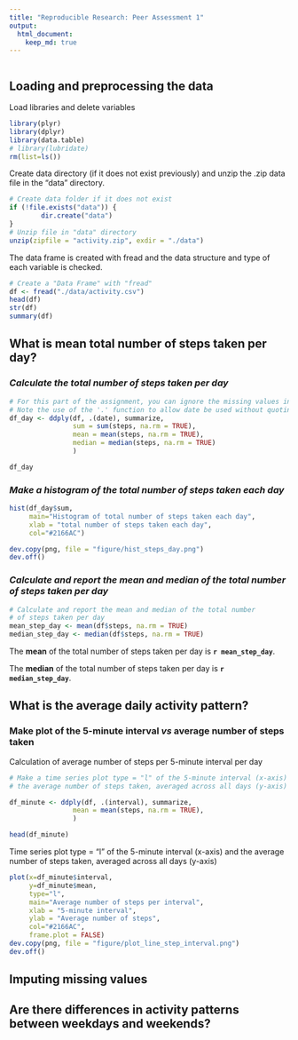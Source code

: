 ```yaml
---
title: "Reproducible Research: Peer Assessment 1"
output: 
  html_document:
    keep_md: true
---
```

```r

```

## Loading and preprocessing the data
Load libraries and delete variables

```r
library(plyr)
library(dplyr)
library(data.table)
# library(lubridate)
rm(list=ls())
```
Create data directory (if it does not exist previously) and unzip the .zip data
file in the "data" directory.
```r
# Create data folder if it does not exist
if (!file.exists("data")) {
        dir.create("data")
}
# Unzip file in "data" directory
unzip(zipfile = "activity.zip", exdir = "./data")
```

The data frame is created with fread and the data structure and type of 
each variable is checked.
```r
# Create a "Data Frame" with "fread"
df <- fread("./data/activity.csv")
head(df)
str(df)
summary(df)
```

## What is mean total number of steps taken per day?
### *Calculate the total number of steps taken per day*
```r
# For this part of the assignment, you can ignore the missing values in the dataset.
# Note the use of the '.' function to allow date be used without quoting
df_day <- ddply(df, .(date), summarize, 
                sum = sum(steps, na.rm = TRUE), 
                mean = mean(steps, na.rm = TRUE),
                median = median(steps, na.rm = TRUE)
                )

df_day
```
### *Make a histogram of the total number of steps taken each day*
```r
hist(df_day$sum,
     main="Histogram of total number of steps taken each day", 
     xlab = "total number of steps taken each day",
     col="#2166AC")

dev.copy(png, file = "figure/hist_steps_day.png")
dev.off()
```
### *Calculate and report the mean and median of the total number of steps taken per day*
```r
# Calculate and report the mean and median of the total number 
# of steps taken per day
mean_step_day <- mean(df$steps, na.rm = TRUE)
median_step_day <- median(df$steps, na.rm = TRUE)
```
The **mean** of the total number of steps taken per day 
is **`r mean_step_day`**.


The **median** of the total number of steps taken per day is
**`r median_step_day`**.

## What is the average daily activity pattern?
### Make plot of the 5-minute interval *vs* average number of steps taken
Calculation of average number of steps per 5-minute interval per day
```r
# Make a time series plot type = "l" of the 5-minute interval (x-axis) and
# the average number of steps taken, averaged across all days (y-axis)

df_minute <- ddply(df, .(interval), summarize, 
                mean = mean(steps, na.rm = TRUE),
                )

head(df_minute)
```
Time series plot type = "l" of the 5-minute interval (x-axis) and 
the average number of steps taken, averaged across all days (y-axis)

```r
plot(x=df_minute$interval,
     y=df_minute$mean,
     type="l",
     main="Average number of steps per interval", 
     xlab = "5-minute interval",
     ylab = "Average number of steps",
     col="#2166AC",
     frame.plot = FALSE)
dev.copy(png, file = "figure/plot_line_step_interval.png")
dev.off()
```


## Imputing missing values



## Are there differences in activity patterns between weekdays and weekends?
